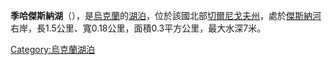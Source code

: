 '''季哈傑斯納湖'''（{{lang-uk|Тиха Десна}}），是[[烏克蘭|烏克蘭]]的[[湖泊|湖泊]]，位於該國北部[[切爾尼戈夫州|切爾尼戈夫州]]，處於[[傑斯納河|傑斯納河]]右岸，長1.5公里、寬0.18公里，面積0.3平方公里，最大水深7米。

{{Ukraine-geo-stub}}
[[Category:烏克蘭湖泊|Category:烏克蘭湖泊]]